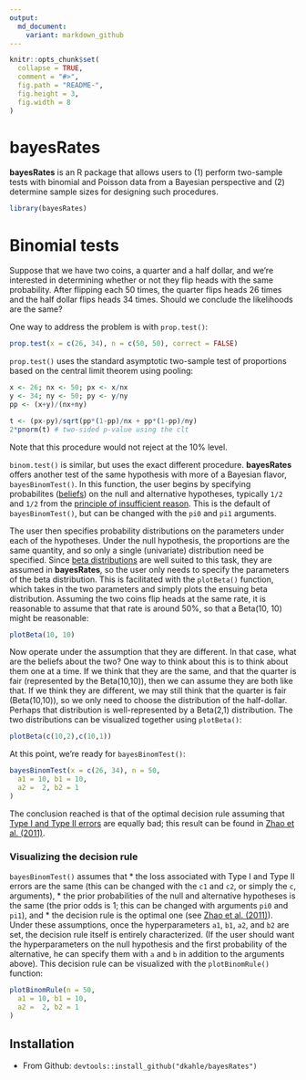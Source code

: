 ```yaml
---
output:
  md_document:
    variant: markdown_github
---
```


<!-- README.md is generated from README.Rmd. Please edit that file -->

```r

knitr::opts_chunk$set(
  collapse = TRUE,
  comment = "#>",
  fig.path = "README-",
  fig.height = 3,
  fig.width = 8
)
```

# bayesRates

__bayesRates__ is an R package that allows users to (1) perform two-sample tests with binomial and Poisson data from a Bayesian perspective and (2) determine sample sizes for designing such procedures.

```r
library(bayesRates)
```

# Binomial tests

Suppose that we have two coins, a quarter and a half dollar, and we're interested in determining whether or not they flip heads with the same probability.  After flipping each 50 times, the quarter flips heads 26 times and the half dollar flips heads 34 times.  Should we conclude the likelihoods are the same?

One way to address the problem is with `prop.test()`:

```r
prop.test(x = c(26, 34), n = c(50, 50), correct = FALSE)
```

`prop.test()` uses the standard asymptotic two-sample test of proportions based on the central limit theorem using pooling:
```r
x <- 26; nx <- 50; px <- x/nx
y <- 34; ny <- 50; py <- y/ny
pp <- (x+y)/(nx+ny)

t <- (px-py)/sqrt(pp*(1-pp)/nx + pp*(1-pp)/ny)
2*pnorm(t) # two-sided p-value using the clt
```
Note that this procedure would not reject at the 10% level.

`binom.test()` is similar, but uses the exact different procedure. __bayesRates__ offers another test of the same hypothesis with more of a Bayesian flavor, `bayesBinomTest()`.  In this function, the user begins by specifying probabilites ([beliefs](http://en.wikipedia.org/wiki/Bayesian_probability#Objective_and_subjective_Bayesian_probabilities)) on the null and alternative hypotheses, typically `1/2` and `1/2` from the [principle of insufficient reason](http://en.wikipedia.org/wiki/Principle_of_indifference#History_of_the_principle_of_indifference).  This is the default of `bayesBinomTest()`, but can be changed with the `pi0` and `pi1` arguments.

The user then specifies probability distributions on the parameters under each of the hypotheses.  Under the null hypothesis, the proportions are the same quantity, and so only a single (univariate) distribution need be specified.  Since [beta distributions](http://en.wikipedia.org/wiki/Beta_distribution) are well suited to this task, they are assumed in __bayesRates__, so the user only needs to specify the parameters of the beta distribution.  This is facilitated with the `plotBeta()` function, which takes in the two parameters and simply plots the ensuing beta distribution. Assuming the two coins flip heads at the same rate, it is reasonable to assume that that rate is around 50%, so that a Beta(10, 10) might be reasonable:
```r
plotBeta(10, 10)
```

Now operate under the assumption that they are different.  In that case, what are the beliefs about the two?  One way to think about this is to think about them one at a time.  If we think that they are the same, and that the quarter is fair (represented by the Beta(10,10)), then we can assume they are both like that.  If we think they are different, we may still think that the quarter is fair (Beta(10,10)), so we only need to choose the distribution of the half-dollar.  Perhaps that distribution is well-represented by a Beta(2,1) distribution.  The two distributions can be visualized together using `plotBeta()`:
```r
plotBeta(c(10,2),c(10,1))
```

At this point, we're ready for `bayesBinomTest()`:
```r
bayesBinomTest(x = c(26, 34), n = 50,  
  a1 = 10, b1 = 10,
  a2 =  2, b2 = 1
)
```
The conclusion reached is that of the optimal decision rule assuming that [Type I and Type II errors](http://en.wikipedia.org/wiki/Type_I_and_type_II_errors) are equally bad; this result can be found in [Zhao et al. (2011)](http://link.springer.com/article/10.1007/s11424-011-8250-x#page-1).

### Visualizing the decision rule

`bayesBinomTest()` assumes that 
* the loss associated with Type I and Type II errors are the same (this can be changed with the `c1` and `c2`, or simply the `c`, arguments),
* the prior probabilities of the null and alternative hypotheses is the same (the prior odds is 1; this can be changed with arguments `pi0` and `pi1`), and 
* the decision rule is the optimal one (see [Zhao et al. (2011)](http://link.springer.com/article/10.1007/s11424-011-8250-x#page-1)).
Under these assumptions, once the hyperparameters `a1`, `b1`, `a2`, and `b2` are set, the decision rule itself is entirely characterized.  (If the user should want the hyperparameters on the null hypothesis and the first probability of the alternative, he can specify them with `a` and `b` in addition to the arguments above).  This decision rule can be visualized with the `plotBinomRule()` function:
```r
plotBinomRule(n = 50, 
  a1 = 10, b1 = 10,
  a2 =  2, b2 = 1
)
```


## Installation

* From Github: `devtools::install_github("dkahle/bayesRates")`

<!-- * From CRAN: `install.packages("bayesRates")` -->

